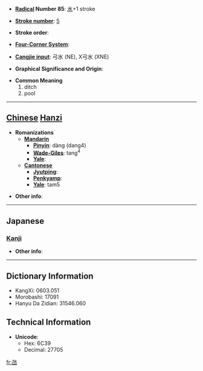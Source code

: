 * '''[[Wiktionary:Chinese radical index| Radical]] Number 85''': [[Wiktionary:Chinese radical index 水|水]]+1 stroke

* '''[[Wiktionary:Chinese total strokes index|Stroke number]]''': [[Wiktionary:Chinese total strokes index 5|5]]

* '''Stroke order''': 

* '''[[Wiktionary:Chinese four corner index|Four-Corner System]]''': 

* '''[[Wiktionary:Chinese Cangjie index|Cangjie input]]''': 弓水 (NE), X弓水 (XNE)

* '''Graphical Significance and Origin''': 

* '''Common Meaning'''
*#ditch
*# pool


----

== [[Chinese]] [[Hanzi]] ==

* '''Romanizations'''
** '''[[Mandarin]]'''
*** '''[[Pinyin]]''': dàng (dang4)
*** '''[[Wade-Giles]]''': tang<sup>4</sup>
*** '''[[Yale]]''': 
** '''[[Cantonese]]'''
*** '''[[Jyutping]]''':
*** '''[[Penkyamp]]''': 
*** '''[[Yale]]''': tam5

* '''Other info''': 

----

==Japanese==
===[[Kanji]]===
{{kanji|on readings=[[かん]] (kan)|kun readings=[[ためいけ]] (tameike)}}

* '''Other info''':  

----

== Dictionary Information ==

* KangXi: 0603.051
* Morobashi: 17091
* Hanyu Da Zidian: 31546.060

== Technical Information ==

* '''Unicode''':
** Hex: 6C39
** Decimal: 27705

[[fr:氹]]
